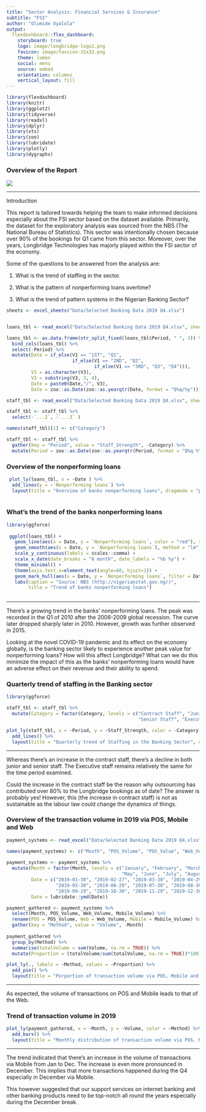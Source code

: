 ```yaml
---
title: "Sector Analysis: Financial Services & Insurance"
subtitle: "FSI"
author: "Olumide Oyalola"
output: 
  flexdashboard::flex_dashboard:
    storyboard: true
    logo: image/longbridge-logo2.png
    favicon: image/favicon-32x32.png
    theme: lumen
    social: menu
    source: embed
    orientation: columns
    vertical_layout: fill
---
```


```r
library(flexdashboard)
library(knitr)
library(ggplot2)
library(tidyverse)
library(readxl)
library(dplyr)
library(xts)
library(zoo)
library(lubridate)
library(plotly)
library(dygraphs)

```


### Overview of the Report {data-commentary-width=400}


![](image/Business-Report-2.jpeg)


***

Introduction

This report is tailored towards helping the team to make informed decisions especially about the FSI sector based on the dataset available. Primarily, the dataset for the exploratory analysis was sourced from the NBS (The National Bureau of Statistics). This sector was intentionally chosen because over 90% of the bookings for Q1 came from this sector. Moreover, over the years, Longbridge Technologies has majorly played within the FSI sector of the economy.

Some of the questions to be answered from the analysis are:

1. What is the trend of staffing in the sector.

2. What is the pattern of nonperforming loans overtime?

3. What is the trend of pattern systems in the Nigerian Banking Sector?




```r
sheets <- excel_sheets("Data/Selected Banking Data 2019 Q4.xlsx")


loans_tbl <- read_excel("Data/Selected Banking Data 2019 Q4.xlsx", sheet = "Non Performing Loans", skip = 3, range ="A4:G56" )

loans_tbl <- as.data.frame(str_split_fixed(loans_tbl$Period, " ", 3)) %>% 
  bind_cols(loans_tbl) %>% 
  select(-Period) %>% 
  mutate(Date = if_else(V1 == "1ST", "Q1",
                        if_else(V1 == "2ND", "Q2",
                                if_else(V1 == "3RD", "Q3", "Q4"))),
         V3 = as.character(V3),
         V3 = substring(V3, 3, 4),
         Date = paste0(Date,"/", V3),
         Date = zoo::as.Date(zoo::as.yearqtr(Date, format = "Q%q/%y")))
```


```r

staff_tbl <- read_excel("Data/Selected Banking Data 2019 Q4.xlsx", sheet = "Staff Strenght", skip = 1, range ="A2:O6" )

staff_tbl <- staff_tbl %>% 
  select(-`...2`, -`...3` )

names(staff_tbl)[1] <- c("Category")

staff_tbl <- staff_tbl %>% 
  gather(key = "Period", value = "Staff_Strength", -Category) %>% 
  mutate(Period = zoo::as.Date(zoo::as.yearqtr(Period, format = "Q%q %Y")))

```



### Overview of the nonperforming loans



```r
 plot_ly(loans_tbl, x = ~Date ) %>% 
  add_lines(y = ~`Nonperforming loans`) %>% 
  layout(title = "Overview of banks nonperforming loans", dragmode = "pan")
  
```


### What's the trend of the banks nonperforming loans {data-commentary-width=400}

```r
library(ggforce)
 
 ggplot(loans_tbl) + 
   geom_line(aes(x = Date, y = `Nonperforming loans`, color = "red"), show.legend = FALSE, size =2) +
   geom_smooth(aes(x = Date, y = `Nonperforming loans`), method = "lm")+
   scale_y_continuous(labels = scales::comma) +
   scale_x_date(date_breaks = "6 month", date_labels = "%b %y") +
   theme_minimal() +
   theme(axis.text.x=element_text(angle=60, hjust=1)) +
   geom_mark_hull(aes(x = Date, y = `Nonperforming loans`, filter = Date == "2010-04-01", label = Date)) +
   labs(caption = "Source: NBS (http://nigerianstat.gov.ng/)",
        title = "Trend of banks nonperforming loans")
  
```


***

There's a growing trend in the banks' nonperforming loans. The peak was recorded in the Q1 of 2010 after the 2008-2009 global recession. The curve later dropped sharply later in 2010. However, growth was further observed in 2015.

Looking at the novel COVID-19 pandemic and its effect on the economy globally, is the banking sector likely to experience another peak value for nonperforming loans? How will this affect Longbridge? What can we do this minimize the impact of this as the banks' nonperforming loans would have an adverse effect on their revenue and their ability to spend.



### Quarterly trend of staffing in the Banking sector

```r
library(ggforce)

staff_tbl <- staff_tbl %>% 
  mutate(Category = factor(Category, levels = c("Contract Staff", "Junior Staff",
                                                "Senior Staff", "Executive Staff")))

plot_ly(staff_tbl, x = ~Period, y = ~Staff_Strength, color = ~Category) %>% 
  add_lines() %>% 
  layout(title = "Quarterly trend of Staffing in the Banking Sector", dragmode = "pan")


```


***
Whereas there's an increase in the contract staff, there's a decline in both junior and senior staff. The Executive staff remains relatively the same for the time period examined.

Could the increase in the contract staff be the reason why outsourcing has contributed over 80% to the Longbridge bookings as of date? The answer is probably yes! However, this (the increase in contract staff) is not as sustainable as the labour law could change the dynamics of things.


### Overview of the transaction volume in 2019 via POS, Mobile and Web {data-commentary-width=400}

```r

payment_systems <- read_excel("Data/Selected Banking Data 2019 Q4.xlsx", sheet = "payment systems", range ="A26:G38" )

names(payment_systems) <- c("Month", "POS_Volume", "POS_Value", "Web_Volume", "Web_Value", "Mobile_Volume", "Mobile_Value") 
  
payment_systems <- payment_systems %>% 
  mutate(Month = factor(Month, levels = c("January", "February", "March", "April",
                                          "May", "June", "July", "August", "September", "October", "November", "December")),
         Date = c("2019-01-30", "2019-02-27", "2019-03-30", "2019-04-29",
                  "2019-05-30", "2019-06-29", "2019-07-30", "2019-08-30",
                  "2019-09-29", "2019-10-30", "2019-11-29", "2019-12-30"),
         Date = lubridate::ymd(Date))

payment_gathered <- payment_systems %>% 
  select(Month, POS_Volume, Web_Volume, Mobile_Volume) %>% 
  rename(POS = POS_Volume, Web = Web_Volume, Mobile = Mobile_Volume) %>% 
  gather(key = "Method", value = "Volume", -Month)
 
payment_gathered %>% 
  group_by(Method) %>% 
  summarise(totalVolume = sum(Volume, na.rm = TRUE)) %>% 
  mutate(Proportion = (totalVolume/sum(totalVolume, na.rm = TRUE))*100) %>% 

plot_ly(., labels = ~Method, values = ~Proportion) %>% 
  add_pie() %>% 
  layout(title = "Porportion of transaction volume via POS, Mobile and Web in 2019")
```


***
As expected, the volume of transactions on POS and Mobile leads to that of the Web.



### Trend of transaction volume in 2019

```r




plot_ly(payment_gathered, x = ~Month, y = ~Volume, color = ~Method) %>% 
  add_bars() %>% 
  layout(title = "Monthly distribution of transaction volume via POS, Mobile and Web")


```



***
The trend indicated that there's an increase in the volume of transactions via Mobile from Jan to Dec. The increase is even more pronounced in December. This implies that more transactions happened during the Q4 especially in December via Mobile.

This however suggested that our support services on internet banking and other banking products need to be top-notch all round the years especially during the December break.





<!-- ### Conclusion -->

<!-- Based on the visual representations, the following conclusions can be drawn -->

<!-- 1. More distances are covered on the following days of the week: Saturday, Friday and Thursdays. -->

<!-- 2. Monday has the least amount of activity. -->

<!-- 3. Activities peaked during the mid-week and declines over the weekend. There's a sharp decline in activity from Saturday to Monday with a recovery on Tuesday. -->

<!-- 4. The amount of sleep is on the increase especially from March 2020 till date. -->

<!-- 5. Sedentary lifestyle correlate negatively with the amount of calories burnt. This implies that sedentary lifestyle has to be in check to burn more calories. -->

<!-- 6. Calories burnt correlate positively with the number of steps taken. The relationship is strongly positive and very significant. -->